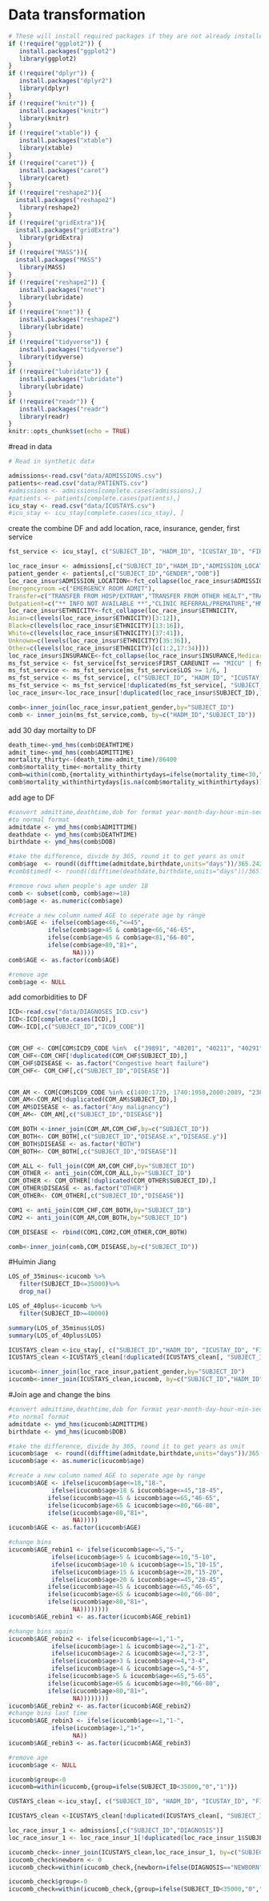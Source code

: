 # Data transformation


```r
# These will install required packages if they are not already installed
if (!require("ggplot2")) {
   install.packages("ggplot2")
   library(ggplot2)
}
if (!require("dplyr")) {
   install.packages("dplyr2")
   library(dplyr)
}
if (!require("knitr")) {
   install.packages("knitr")
   library(knitr)
}
if (!require("xtable")) {
   install.packages("xtable")
   library(xtable)
}
if (!require("caret")) {
   install.packages("caret")
   library(caret)
}
if (!require("reshape2")){
  install.packages("reshape2")
   library(reshape2)
} 
if (!require("gridExtra")){
  install.packages("gridExtra")
   library(gridExtra)
} 
if (!require("MASS")){
  install.packages("MASS")
   library(MASS)
} 
if (!require("reshape2")) {
   install.packages("nnet")
   library(lubridate)
}
if (!require("nnet")) {
   install.packages("reshape2")
   library(lubridate)
}
if (!require("tidyverse")) {
   install.packages("tidyverse")
   library(tidyverse)
}
if (!require("lubridate")) {
   install.packages("lubridate")
   library(lubridate)
}
if (!require("readr")) {
   install.packages("readr")
   library(readr)
}
knitr::opts_chunk$set(echo = TRUE)
```


#read in data
```r

# Read in synthetic data

admissions<-read.csv("data/ADMISSIONS.csv")
patients<-read.csv("data/PATIENTS.csv")
#admissions <- admissions[complete.cases(admissions),]
#patients <- patients[complete.cases(patients),]
icu_stay <- read.csv("data/ICUSTAYS.csv")
#icu_stay <- icu_stay[complete.cases(icu_stay), ]

```



create the combine DF and add location, race, insurance, gender, first service
```r
fst_service <- icu_stay[, c("SUBJECT_ID", "HADM_ID", "ICUSTAY_ID", "FIRST_CAREUNIT", "LOS")]

loc_race_insur <- admissions[,c("SUBJECT_ID","HADM_ID","ADMISSION_LOCATION","INSURANCE","ETHNICITY","ADMITTIME","DEATHTIME")]
patient_gender <- patients[,c("SUBJECT_ID","GENDER","DOB")]
loc_race_insur$ADMISSION_LOCATION<-fct_collapse(loc_race_insur$ADMISSION_LOCATION,
Emergencyroom =c("EMERGENCY ROOM ADMIT"),
Transfer=c("TRANSFER FROM HOSP/EXTRAM","TRANSFER FROM OTHER HEALT","TRANSFER FROM SKILLED NUR","TRSF WITHIN THIS FACILITY"),
Outpatient=c("** INFO NOT AVAILABLE **","CLINIC REFERRAL/PREMATURE","HMO REFERRAL/SICK","PHYS REFERRAL/NORMAL DELI"))
loc_race_insur$ETHNICITY<-fct_collapse(loc_race_insur$ETHNICITY,
Asian=c(levels(loc_race_insur$ETHNICITY)[3:12]),
Black=c(levels(loc_race_insur$ETHNICITY)[13:16]),
White=c(levels(loc_race_insur$ETHNICITY)[37:41]),
Unknown=c(levels(loc_race_insur$ETHNICITY)[35:36]),
Other=c(levels(loc_race_insur$ETHNICITY)[c(1:2,17:34)]))
loc_race_insur$INSURANCE<-fct_collapse(loc_race_insur$INSURANCE,Medicareonly=c("Medicare"), Private=c("Private" ,"Self Pay"), "Medicaid/other"=c("Government", "Medicaid"))
ms_fst_service <- fst_service[fst_service$FIRST_CAREUNIT == "MICU" | fst_service$FIRST_CAREUNIT == "SICU", ]
ms_fst_service <- ms_fst_service[ms_fst_service$LOS >= 1/6, ]
ms_fst_service <- ms_fst_service[, c("SUBJECT_ID", "HADM_ID", "ICUSTAY_ID", "FIRST_CAREUNIT")]
ms_fst_service <- ms_fst_service[!duplicated(ms_fst_service[, "SUBJECT_ID"]), ]
loc_race_insur<-loc_race_insur[!duplicated(loc_race_insur$SUBJECT_ID),]

comb<-inner_join(loc_race_insur,patient_gender,by="SUBJECT_ID")
comb <- inner_join(ms_fst_service,comb, by=c("HADM_ID","SUBJECT_ID"))

```
add 30 day mortailty to DF
```r
death_time<-ymd_hms(comb$DEATHTIME)
admit_time<-ymd_hms(comb$ADMITTIME)
mortality_thirty<-(death_time-admit_time)/86400
comb$mortality_time<-mortality_thirty
comb=within(comb,{mortality_withinthirtydays=ifelse(mortality_time<30,"1","0")})
comb$mortality_withinthirtydays[is.na(comb$mortality_withinthirtydays)] <- 0
```
add age to DF
```r
#convert admittime,deathtime,dob for format year-month-day-hour-min-seconds 
#to normal format
admitdate <- ymd_hms(comb$ADMITTIME)
deathdate <- ymd_hms(comb$DEATHTIME)
birthdate <- ymd_hms(comb$DOB)

#take the difference, divide by 365, round it to get years as unit
comb$age  <- round((difftime(admitdate,birthdate,units="days"))/365.242)
#comb$timedf <- round((difftime(deathdate,birthdate,units="days"))/365.242)

#remove rows when people's age under 18
comb <- subset(comb, comb$age>=18)
comb$age <- as.numeric(comb$age)

#create a new column named AGE to seperate age by range
comb$AGE <- ifelse(comb$age<46,"<=45",
           ifelse(comb$age>45 & comb$age<66,"46-65",
           ifelse(comb$age>65 & comb$age<81,"66-80",
           ifelse(comb$age>80,"81+",
                  NA))))
comb$AGE <- as.factor(comb$AGE)

#remove age
comb$age <- NULL
```
add comorbidities to DF
```r
ICD<-read.csv("data/DIAGNOSES_ICD.csv")
ICD<-ICD[complete.cases(ICD),]
COM<-ICD[,c("SUBJECT_ID","ICD9_CODE")]


COM_CHF <- COM[COM$ICD9_CODE %in%  c("39891", "40201", "40211", "40291","40401", "40403", "40411", "40413","40491", "40493", 4254:4259,4280:4289) ,]
COM_CHF<-COM_CHF[!duplicated(COM_CHF$SUBJECT_ID),]
COM_CHF$DISEASE <- as.factor("Congestive heart failure")
COM_CHF<- COM_CHF[,c("SUBJECT_ID","DISEASE")]


COM_AM <- COM[COM$ICD9_CODE %in% c(1400:1729, 1740:1958,2000:2089, "2386") ,]
COM_AM<-COM_AM[!duplicated(COM_AM$SUBJECT_ID),]
COM_AM$DISEASE <- as.factor("Any malignancy")
COM_AM<- COM_AM[,c("SUBJECT_ID","DISEASE")]

COM_BOTH <-inner_join(COM_AM,COM_CHF,by=c("SUBJECT_ID"))
COM_BOTH<- COM_BOTH[,c("SUBJECT_ID","DISEASE.x","DISEASE.y")]
COM_BOTH$DISEASE <- as.factor("BOTH")
COM_BOTH<- COM_BOTH[,c("SUBJECT_ID","DISEASE")]

COM_ALL <- full_join(COM_AM,COM_CHF,by="SUBJECT_ID")
COM_OTHER <- anti_join(COM,COM_ALL,by="SUBJECT_ID")
COM_OTHER <- COM_OTHER[!duplicated(COM_OTHER$SUBJECT_ID),]
COM_OTHER$DISEASE <- as.factor("OTHER")
COM_OTHER<- COM_OTHER[,c("SUBJECT_ID","DISEASE")]

COM1 <- anti_join(COM_CHF,COM_BOTH,by="SUBJECT_ID")
COM2 <- anti_join(COM_AM,COM_BOTH,by="SUBJECT_ID")

COM_DISEASE <- rbind(COM1,COM2,COM_OTHER,COM_BOTH)

comb<-inner_join(comb,COM_DISEASE,by=c("SUBJECT_ID"))
```

#Huimin Jiang

```r
LOS_of_35minus<-icucomb %>%
   filter(SUBJECT_ID<=35000)%>%
   drop_na()

LOS_of_40plus<-icucomb %>%
   filter(SUBJECT_ID>=40000)

summary(LOS_of_35minus$LOS)
summary(LOS_of_40plus$LOS)

```

```r
ICUSTAYS_clean <-icu_stay[, c("SUBJECT_ID","HADM_ID", "ICUSTAY_ID", "FIRST_CAREUNIT","LAST_CAREUNIT", "LOS")]
ICUSTAYS_clean <-ICUSTAYS_clean[!duplicated(ICUSTAYS_clean[, "SUBJECT_ID"]), ]

icucomb<-inner_join(loc_race_insur,patient_gender,by="SUBJECT_ID")
icucomb<-inner_join(ICUSTAYS_clean,icucomb, by=c("SUBJECT_ID","HADM_ID"))
```
#Join age and change the bins
```r
#convert admittime,deathtime,dob for format year-month-day-hour-min-seconds 
#to normal format
admitdate <- ymd_hms(icucomb$ADMITTIME)
birthdate <- ymd_hms(icucomb$DOB)

#take the difference, divide by 365, round it to get years as unit
icucomb$age  <- round((difftime(admitdate,birthdate,units="days"))/365.242)
icucomb$age <- as.numeric(icucomb$age)

#create a new column named AGE to seperate age by range
icucomb$AGE <- ifelse(icucomb$age<=18,"18-",
            ifelse(icucomb$age>18 & icucomb$age<=45,"18-45",
           ifelse(icucomb$age>45 & icucomb$age<=65,"46-65",
           ifelse(icucomb$age>65 & icucomb$age<=80,"66-80",
           ifelse(icucomb$age>80,"81+",
                  NA)))))
icucomb$AGE <- as.factor(icucomb$AGE)

#change bins
icucomb$AGE_rebin1 <- ifelse(icucomb$age<=5,"5-",
            ifelse(icucomb$age>5 & icucomb$age<=10,"5-10",
            ifelse(icucomb$age>10 & icucomb$age<=15,"10-15",
            ifelse(icucomb$age>15 & icucomb$age<=20,"15-20",
            ifelse(icucomb$age>20 & icucomb$age<=45,"20-45",
           ifelse(icucomb$age>45 & icucomb$age<=65,"46-65",
           ifelse(icucomb$age>65 & icucomb$age<=80,"66-80",
           ifelse(icucomb$age>80,"81+",
                  NA))))))))
icucomb$AGE_rebin1 <- as.factor(icucomb$AGE_rebin1)

#change bins again
icucomb$AGE_rebin2 <- ifelse(icucomb$age<=1,"1-",
            ifelse(icucomb$age>1 & icucomb$age<=2,"1-2",
            ifelse(icucomb$age>2 & icucomb$age<=3,"2-3",
            ifelse(icucomb$age>3 & icucomb$age<=4,"3-4",
            ifelse(icucomb$age>4 & icucomb$age<=5,"4-5",
           ifelse(icucomb$age>5 & icucomb$age<=65,"5-65",
           ifelse(icucomb$age>65 & icucomb$age<=80,"66-80",
           ifelse(icucomb$age>80,"81+",
                  NA))))))))
icucomb$AGE_rebin2 <- as.factor(icucomb$AGE_rebin2)
#change bins last time
icucomb$AGE_rebin3 <- ifelse(icucomb$age<=1,"1-",
            ifelse(icucomb$age>1,"1+",
                  NA))
icucomb$AGE_rebin3 <- as.factor(icucomb$AGE_rebin3)

#remove age
icucomb$age <- NULL
```

```r

icucomb$group<-0
icucomb=within(icucomb,{group=ifelse(SUBJECT_ID<35000,"0","1")})

```

```r

CUSTAYS_clean <-icu_stay[, c("SUBJECT_ID", "HADM_ID", "ICUSTAY_ID", "FIRST_CAREUNIT","LAST_CAREUNIT", "LOS")]

ICUSTAYS_clean <-ICUSTAYS_clean[!duplicated(ICUSTAYS_clean[, "SUBJECT_ID"]), ]

loc_race_insur_1 <- admissions[,c("SUBJECT_ID","DIAGNOSIS")]
loc_race_insur_1 <- loc_race_insur_1[!duplicated(loc_race_insur_1$SUBJECT_ID),]

icucomb_check<-inner_join(ICUSTAYS_clean,loc_race_insur_1, by=c("SUBJECT_ID"))
icucomb_check$newborn <- 0
icucomb_check=within(icucomb_check,{newborn=ifelse(DIAGNOSIS=="NEWBORN","NEWBORN","NOT NEWBORN")})

icucomb_check$group<-0
icucomb_check=within(icucomb_check,{group=ifelse(SUBJECT_ID<35000,"0","1")})

```





